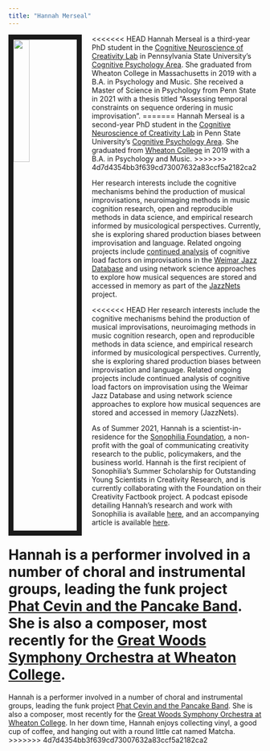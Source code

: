 ```yaml
---
title: "Hannah Merseal"
---
```


<img src = "images/Hannah_Picture.jpg" style="width:25%; border:10px solid; margin-right: 20px" align="left">

<<<<<<< HEAD
Hannah Merseal is a third-year PhD student in the [Cognitive Neuroscience of Creativity Lab](https://beatylab.la.psu.edu/) in Pennsylvania State University's [Cognitive Psychology Area](https://psych.la.psu.edu/graduate/program-areas/cognitive). She graduated from Wheaton College in Massachusetts in 2019 with a B.A. in Psychology and Music. She received a Master of Science in Psychology from Penn State in 2021 with a thesis titled "Assessing temporal constraints on sequence ordering in music improvisation".
=======
Hannah Merseal is a second-year PhD student in the [Cognitive Neuroscience of Creativity Lab](https://beatylab.la.psu.edu/) in Penn State University's [Cognitive Psychology Area](https://psych.la.psu.edu/graduate/program-areas/cognitive). She graduated from [Wheaton College](https://wheatoncollege.edu) in 2019 with a B.A. in Psychology and Music. 
>>>>>>> 4d7d4354bb3f639cd73007632a83ccf5a2182ca2

Her research interests include the cognitive mechanisms behind the production of musical improvisations, neuroimaging methods in music cognition research, open and reproducible methods in data science, and empirical research informed by musicological perspectives. Currently, she is exploring shared production biases between improvisation and language. Related ongoing projects include [continued analysis](https://github.com/hannah-merseal/easy_first) of cognitive load factors on improvisations in the [Weimar Jazz Database](https://jazzomat.hfm-weimar.de/dbformat/dboverview.html) and using network science approaches to explore how musical sequences are stored and accessed in memory as part of the [JazzNets](https://github.com/hannah-merseal/jazznets) project.

<<<<<<< HEAD
Her research interests include the cognitive mechanisms behind the production of musical improvisations, neuroimaging methods in music cognition research, open and reproducible methods in data science, and empirical research informed by musicological perspectives. Currently, she is exploring shared production biases between improvisation and language. Related ongoing projects include continued analysis of cognitive load factors on improvisation using the Weimar Jazz Database and using network science approaches to explore how musical sequences are stored and accessed in memory (JazzNets).

As of Summer 2021, Hannah is a scientist-in-residence for the [Sonophilia Foundation](https://www.sonophilia.com), a non-profit with the goal of communicating creativity research to the public, policymakers, and the business world. Hannah is the first recipient of Sonophilia's Summer Scholarship for Outstanding Young Scientists in Creativity Research, and is currently collaborating with the Foundation on their Creativity Factbook project. A podcast episode detailing Hannah's research and work with Sonophilia is available [here](https://anchor.fm/sonophilia/episodes/Improvisation-is-creativity-at-its-peak---Hannah-Merseal-e12j63t/a-a5rm0hj), and an accompanying article is available [here](https://www.sonophilia.com/hannah-merseal/).

Hannah is a performer involved in a number of choral and instrumental groups, leading the funk project [Phat Cevin and the Pancake Band](https://www.youtube.com/watch?v=gsPICTCBVWY). She is also a composer, most recently for the [Great Woods Symphony Orchestra at Wheaton College](https://youtu.be/lduWI3GpodI?t=208).
=======
Hannah is a performer involved in a number of choral and instrumental groups, leading the funk project [Phat Cevin and the Pancake Band](https://www.youtube.com/watch?v=gsPICTCBVWY). She is also a composer, most recently for the [Great Woods Symphony Orchestra at Wheaton College](https://youtu.be/lduWI3GpodI?t=208). In her down time, Hannah enjoys collecting vinyl, a good cup of coffee, and hanging out with a round little cat named Matcha.
>>>>>>> 4d7d4354bb3f639cd73007632a83ccf5a2182ca2

